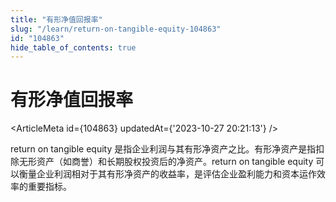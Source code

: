 ```yaml
---
title: "有形净值回报率"
slug: "/learn/return-on-tangible-equity-104863"
id: "104863"
hide_table_of_contents: true
---
```



# 有形净值回报率

<ArticleMeta id={104863} updatedAt={'2023-10-27 20:21:13'} />
<div className='border-solid border-b border-t-0 my-4 border-[var(--ifm-color-gray-300)]' />

return on tangible equity 是指企业利润与其有形净资产之比。有形净资产是指扣除无形资产（如商誉）和长期股权投资后的净资产。return on tangible equity 可以衡量企业利润相对于其有形净资产的收益率，是评估企业盈利能力和资本运作效率的重要指标。
